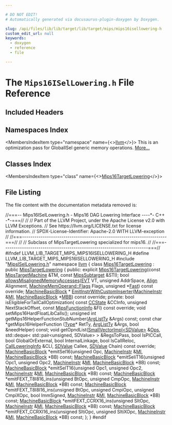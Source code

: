 ```yaml
---

# DO NOT EDIT!
# Automatically generated via docusaurus-plugin-doxygen by Doxygen.

slug: /api/files/lib/lib/target/lib/target/mips/mips16isellowering-h
custom_edit_url: null
keywords:
  - doxygen
  - reference
  - file

---
```





# The `Mips16ISelLowering.h` File Reference

<DoxygenPage pluginConfig={pluginConfig}>



## Included Headers

<IncludesList>
<IncludesListItem
  filePath="MipsISelLowering.h"
  permalink="/docs/api/files/lib/lib/target/lib/target/mips/mipsisellowering-h"
  isLocal="true" />
</IncludesList>

## Namespaces Index

<MembersIndex>

<MembersIndexItem
  type="namespace"
  name={<><a href="/docs/api/namespaces/llvm">llvm</a></>}>
This is an optimization pass for GlobalISel generic memory operations. <a href="/docs/api/namespaces/llvm/#details">More...</a>
</MembersIndexItem>

</MembersIndex>

## Classes Index

<MembersIndex>

<MembersIndexItem
  type="class"
  name={<><a href="/docs/api/classes/llvm/mips16targetlowering">Mips16TargetLowering</a></>}>
</MembersIndexItem>

</MembersIndex>


## File Listing

The file content with the documentation metadata removed is:

<ProgramListing>

<Link id="l00001" /><CodeLine lineNumber="1"><span class="doxyHighlightComment">//===-- Mips16ISelLowering.h - Mips16 DAG Lowering Interface ----&#42;- C++ -&#42;-===//</span></CodeLine>
<Link id="l00002" /><CodeLine lineNumber="2"><span class="doxyHighlightComment">//</span></CodeLine>
<Link id="l00003" /><CodeLine lineNumber="3"><span class="doxyHighlightComment">// Part of the LLVM Project, under the Apache License v2.0 with LLVM Exceptions.</span></CodeLine>
<Link id="l00004" /><CodeLine lineNumber="4"><span class="doxyHighlightComment">// See https://llvm.org/LICENSE.txt for license information.</span></CodeLine>
<Link id="l00005" /><CodeLine lineNumber="5"><span class="doxyHighlightComment">// SPDX-License-Identifier: Apache-2.0 WITH LLVM-exception</span></CodeLine>
<Link id="l00006" /><CodeLine lineNumber="6"><span class="doxyHighlightComment">//</span></CodeLine>
<Link id="l00007" /><CodeLine lineNumber="7"><span class="doxyHighlightComment">//===----------------------------------------------------------------------===//</span></CodeLine>
<Link id="l00008" /><CodeLine lineNumber="8"><span class="doxyHighlightComment">//</span></CodeLine>
<Link id="l00009" /><CodeLine lineNumber="9"><span class="doxyHighlightComment">// Subclass of MipsTargetLowering specialized for mips16.</span></CodeLine>
<Link id="l00010" /><CodeLine lineNumber="10"><span class="doxyHighlightComment">//</span></CodeLine>
<Link id="l00011" /><CodeLine lineNumber="11"><span class="doxyHighlightComment">//===----------------------------------------------------------------------===//</span></CodeLine>
<Link id="l00012" /><CodeLine lineNumber="12"></CodeLine>
<Link id="l00013" /><CodeLine lineNumber="13"><span class="doxyHighlightPreprocessor">#ifndef LLVM&#95;LIB&#95;TARGET&#95;MIPS&#95;MIPS16ISELLOWERING&#95;H</span></CodeLine>
<Link id="l00014" /><CodeLine lineNumber="14"><span class="doxyHighlightPreprocessor">#define LLVM&#95;LIB&#95;TARGET&#95;MIPS&#95;MIPS16ISELLOWERING&#95;H</span></CodeLine>
<Link id="l00015" /><CodeLine lineNumber="15"></CodeLine>
<Link id="l00016" /><CodeLine lineNumber="16"><span class="doxyHighlightPreprocessor">#include &quot;<a href="/docs/api/files/lib/lib/target/lib/target/mips/mipsisellowering-h">MipsISelLowering.h</a>&quot;</span></CodeLine>
<Link id="l00017" /><CodeLine lineNumber="17"></CodeLine>
<Link id="l00018" /><CodeLine lineNumber="18"><span class="doxyHighlightKeyword">namespace </span><span class="doxyHighlight"><a href="/docs/api/namespaces/llvm">llvm</a> &#123;</span></CodeLine>
<Link id="l00019" /><CodeLine lineNumber="19" lineLink="/docs/api/classes/llvm/mips16targetlowering"><span class="doxyHighlight">  </span><span class="doxyHighlightKeyword">class </span><span class="doxyHighlight"><a href="/docs/api/classes/llvm/mips16targetlowering/#a97b896b6b94b563138613746e46e053e">Mips16TargetLowering</a> : </span><span class="doxyHighlightKeyword">public</span><span class="doxyHighlight"> <a href="/docs/api/classes/llvm/mipstargetlowering/#a4baae7363a2379cc1714f47c6f0404aa">MipsTargetLowering</a>  &#123;</span></CodeLine>
<Link id="l00020" /><CodeLine lineNumber="20"><span class="doxyHighlight">  </span><span class="doxyHighlightKeyword">public</span><span class="doxyHighlight">:</span></CodeLine>
<Link id="l00021" /><CodeLine lineNumber="21"><span class="doxyHighlight">    </span><span class="doxyHighlightKeyword">explicit</span><span class="doxyHighlight"> <a href="/docs/api/classes/llvm/mips16targetlowering/#a97b896b6b94b563138613746e46e053e">Mips16TargetLowering</a>(</span><span class="doxyHighlightKeyword">const</span><span class="doxyHighlight"> <a href="/docs/api/classes/llvm/mipstargetmachine">MipsTargetMachine</a> &amp;TM,</span></CodeLine>
<Link id="l00022" /><CodeLine lineNumber="22"><span class="doxyHighlight">                                  </span><span class="doxyHighlightKeyword">const</span><span class="doxyHighlight"> <a href="/docs/api/classes/llvm/mipssubtarget">MipsSubtarget</a> &amp;STI);</span></CodeLine>
<Link id="l00023" /><CodeLine lineNumber="23"></CodeLine>
<Link id="l00024" /><CodeLine lineNumber="24"><span class="doxyHighlight">    </span><span class="doxyHighlightKeywordType">bool</span><span class="doxyHighlight"> <a href="/docs/api/classes/llvm/mips16targetlowering/#adb82fc3359067f1e7d2e20479337c305">allowsMisalignedMemoryAccesses</a>(<a href="/docs/api/structs/llvm/evt">EVT</a> VT, </span><span class="doxyHighlightKeywordType">unsigned</span><span class="doxyHighlight"> AddrSpace,</span></CodeLine>
<Link id="l00025" /><CodeLine lineNumber="25"><span class="doxyHighlight">                                        <a href="/docs/api/structs/llvm/align">Align</a> Alignment,</span></CodeLine>
<Link id="l00026" /><CodeLine lineNumber="26"><span class="doxyHighlight">                                        <a href="/docs/api/classes/llvm/machinememoperand/#aaa2020e47e35179234b9ea27d555b2dd">MachineMemOperand::Flags</a> Flags,</span></CodeLine>
<Link id="l00027" /><CodeLine lineNumber="27"><span class="doxyHighlight">                                        </span><span class="doxyHighlightKeywordType">unsigned</span><span class="doxyHighlight"> &#42;<a href="/docs/api/namespaces/llvm/callingconv/#ac6aa1387c4375260e2468eb5a77fdb4cabc8e2ee40a84687a9e12fd08784b87ba">Fast</a>) </span><span class="doxyHighlightKeyword">const override</span><span class="doxyHighlight">;</span></CodeLine>
<Link id="l00028" /><CodeLine lineNumber="28"></CodeLine>
<Link id="l00029" /><CodeLine lineNumber="29"><span class="doxyHighlight">    <a href="/docs/api/classes/llvm/machinebasicblock">MachineBasicBlock</a> &#42;</span></CodeLine>
<Link id="l00030" /><CodeLine lineNumber="30"><span class="doxyHighlight">    <a href="/docs/api/classes/llvm/mips16targetlowering/#a3de3b06df114ac07ac0f5e9c14fe77da">EmitInstrWithCustomInserter</a>(<a href="/docs/api/classes/llvm/machineinstr">MachineInstr</a> &amp;<a href="/docs/api/files/lib/lib/codegen/lib/codegen/globalisel/irtranslator-cpp/#abe44dfdea65b4f7e11e0a608ab708b76">MI</a>,</span></CodeLine>
<Link id="l00031" /><CodeLine lineNumber="31"><span class="doxyHighlight">                                <a href="/docs/api/classes/llvm/machinebasicblock">MachineBasicBlock</a> &#42;<a href="/docs/api/files/lib/lib/target/lib/target/arm/armslshardening-cpp/#a5958512eae2979bd2eb383977996a600">MBB</a>) </span><span class="doxyHighlightKeyword">const override</span><span class="doxyHighlight">;</span></CodeLine>
<Link id="l00032" /><CodeLine lineNumber="32"></CodeLine>
<Link id="l00033" /><CodeLine lineNumber="33"><span class="doxyHighlight">  </span><span class="doxyHighlightKeyword">private</span><span class="doxyHighlight">:</span></CodeLine>
<Link id="l00034" /><CodeLine lineNumber="34"><span class="doxyHighlight">    </span><span class="doxyHighlightKeywordType">bool</span><span class="doxyHighlight"> isEligibleForTailCallOptimization(</span></CodeLine>
<Link id="l00035" /><CodeLine lineNumber="35"><span class="doxyHighlight">        </span><span class="doxyHighlightKeyword">const</span><span class="doxyHighlight"> <a href="/docs/api/classes/llvm/ccstate">CCState</a> &amp;CCInfo, </span><span class="doxyHighlightKeywordType">unsigned</span><span class="doxyHighlight"> NextStackOffset,</span></CodeLine>
<Link id="l00036" /><CodeLine lineNumber="36"><span class="doxyHighlight">        </span><span class="doxyHighlightKeyword">const</span><span class="doxyHighlight"> <a href="/docs/api/classes/llvm/mipsfunctioninfo">MipsFunctionInfo</a> &amp;FI) </span><span class="doxyHighlightKeyword">const override</span><span class="doxyHighlight">;</span></CodeLine>
<Link id="l00037" /><CodeLine lineNumber="37"></CodeLine>
<Link id="l00038" /><CodeLine lineNumber="38"><span class="doxyHighlight">    </span><span class="doxyHighlightKeywordType">void</span><span class="doxyHighlight"> setMips16HardFloatLibCalls();</span></CodeLine>
<Link id="l00039" /><CodeLine lineNumber="39"></CodeLine>
<Link id="l00040" /><CodeLine lineNumber="40"><span class="doxyHighlight">    </span><span class="doxyHighlightKeywordType">unsigned</span><span class="doxyHighlight"> </span><span class="doxyHighlightKeywordType">int</span></CodeLine>
<Link id="l00041" /><CodeLine lineNumber="41"><span class="doxyHighlight">      getMips16HelperFunctionStubNumber(<a href="/docs/api/classes/llvm/targetloweringbase/#ae4ac6bc14db22dbd7b94a3b1bd276796">ArgListTy</a> &amp;Args) </span><span class="doxyHighlightKeyword">const</span><span class="doxyHighlight">;</span></CodeLine>
<Link id="l00042" /><CodeLine lineNumber="42"></CodeLine>
<Link id="l00043" /><CodeLine lineNumber="43"><span class="doxyHighlight">    </span><span class="doxyHighlightKeyword">const</span><span class="doxyHighlight"> </span><span class="doxyHighlightKeywordType">char</span><span class="doxyHighlight"> &#42;getMips16HelperFunction</span></CodeLine>
<Link id="l00044" /><CodeLine lineNumber="44"><span class="doxyHighlight">      (<a href="/docs/api/classes/llvm/type">Type</a>&#42; RetTy, <a href="/docs/api/classes/llvm/targetloweringbase/#ae4ac6bc14db22dbd7b94a3b1bd276796">ArgListTy</a> &amp;Args, </span><span class="doxyHighlightKeywordType">bool</span><span class="doxyHighlight"> &amp;needHelper) </span><span class="doxyHighlightKeyword">const</span><span class="doxyHighlight">;</span></CodeLine>
<Link id="l00045" /><CodeLine lineNumber="45"></CodeLine>
<Link id="l00046" /><CodeLine lineNumber="46"><span class="doxyHighlight">    </span><span class="doxyHighlightKeywordType">void</span></CodeLine>
<Link id="l00047" /><CodeLine lineNumber="47"><span class="doxyHighlight">    getOpndList(<a href="/docs/api/classes/llvm/smallvectorimpl">SmallVectorImpl&lt;SDValue&gt;</a> &amp;<a href="/docs/api/files/include/include/llvm/include/llvm/demangle/itaniumdemangle-h/#a926d7ce2143863b7a2afda0fca4d2b65">Ops</a>,</span></CodeLine>
<Link id="l00048" /><CodeLine lineNumber="48"><span class="doxyHighlight">                std::deque&lt; std::pair&lt;unsigned, SDValue&gt; &gt; &amp;RegsToPass,</span></CodeLine>
<Link id="l00049" /><CodeLine lineNumber="49"><span class="doxyHighlight">                </span><span class="doxyHighlightKeywordType">bool</span><span class="doxyHighlight"> IsPICCall, </span><span class="doxyHighlightKeywordType">bool</span><span class="doxyHighlight"> GlobalOrExternal, </span><span class="doxyHighlightKeywordType">bool</span><span class="doxyHighlight"> InternalLinkage,</span></CodeLine>
<Link id="l00050" /><CodeLine lineNumber="50"><span class="doxyHighlight">                </span><span class="doxyHighlightKeywordType">bool</span><span class="doxyHighlight"> IsCallReloc, <a href="/docs/api/structs/llvm/targetlowering/callloweringinfo">CallLoweringInfo</a> &amp;CLI, <a href="/docs/api/classes/llvm/sdvalue">SDValue</a> Callee,</span></CodeLine>
<Link id="l00051" /><CodeLine lineNumber="51"><span class="doxyHighlight">                <a href="/docs/api/classes/llvm/sdvalue">SDValue</a> Chain) </span><span class="doxyHighlightKeyword">const override</span><span class="doxyHighlight">;</span></CodeLine>
<Link id="l00052" /><CodeLine lineNumber="52"></CodeLine>
<Link id="l00053" /><CodeLine lineNumber="53"><span class="doxyHighlight">    <a href="/docs/api/classes/llvm/machinebasicblock">MachineBasicBlock</a> &#42;emitSel16(</span><span class="doxyHighlightKeywordType">unsigned</span><span class="doxyHighlight"> Opc, <a href="/docs/api/classes/llvm/machineinstr">MachineInstr</a> &amp;<a href="/docs/api/files/lib/lib/codegen/lib/codegen/globalisel/irtranslator-cpp/#abe44dfdea65b4f7e11e0a608ab708b76">MI</a>,</span></CodeLine>
<Link id="l00054" /><CodeLine lineNumber="54"><span class="doxyHighlight">                                 <a href="/docs/api/classes/llvm/machinebasicblock">MachineBasicBlock</a> &#42;BB) </span><span class="doxyHighlightKeyword">const</span><span class="doxyHighlight">;</span></CodeLine>
<Link id="l00055" /><CodeLine lineNumber="55"></CodeLine>
<Link id="l00056" /><CodeLine lineNumber="56"><span class="doxyHighlight">    <a href="/docs/api/classes/llvm/machinebasicblock">MachineBasicBlock</a> &#42;emitSeliT16(</span><span class="doxyHighlightKeywordType">unsigned</span><span class="doxyHighlight"> Opc1, </span><span class="doxyHighlightKeywordType">unsigned</span><span class="doxyHighlight"> Opc2,</span></CodeLine>
<Link id="l00057" /><CodeLine lineNumber="57"><span class="doxyHighlight">                                   <a href="/docs/api/classes/llvm/machineinstr">MachineInstr</a> &amp;<a href="/docs/api/files/lib/lib/codegen/lib/codegen/globalisel/irtranslator-cpp/#abe44dfdea65b4f7e11e0a608ab708b76">MI</a>,</span></CodeLine>
<Link id="l00058" /><CodeLine lineNumber="58"><span class="doxyHighlight">                                   <a href="/docs/api/classes/llvm/machinebasicblock">MachineBasicBlock</a> &#42;BB) </span><span class="doxyHighlightKeyword">const</span><span class="doxyHighlight">;</span></CodeLine>
<Link id="l00059" /><CodeLine lineNumber="59"></CodeLine>
<Link id="l00060" /><CodeLine lineNumber="60"><span class="doxyHighlight">    <a href="/docs/api/classes/llvm/machinebasicblock">MachineBasicBlock</a> &#42;emitSelT16(</span><span class="doxyHighlightKeywordType">unsigned</span><span class="doxyHighlight"> Opc1, </span><span class="doxyHighlightKeywordType">unsigned</span><span class="doxyHighlight"> Opc2,</span></CodeLine>
<Link id="l00061" /><CodeLine lineNumber="61"><span class="doxyHighlight">                                  <a href="/docs/api/classes/llvm/machineinstr">MachineInstr</a> &amp;<a href="/docs/api/files/lib/lib/codegen/lib/codegen/globalisel/irtranslator-cpp/#abe44dfdea65b4f7e11e0a608ab708b76">MI</a>,</span></CodeLine>
<Link id="l00062" /><CodeLine lineNumber="62"><span class="doxyHighlight">                                  <a href="/docs/api/classes/llvm/machinebasicblock">MachineBasicBlock</a> &#42;BB) </span><span class="doxyHighlightKeyword">const</span><span class="doxyHighlight">;</span></CodeLine>
<Link id="l00063" /><CodeLine lineNumber="63"></CodeLine>
<Link id="l00064" /><CodeLine lineNumber="64"><span class="doxyHighlight">    <a href="/docs/api/classes/llvm/machinebasicblock">MachineBasicBlock</a> &#42;emitFEXT&#95;T8I816&#95;ins(</span><span class="doxyHighlightKeywordType">unsigned</span><span class="doxyHighlight"> BtOpc, </span><span class="doxyHighlightKeywordType">unsigned</span><span class="doxyHighlight"> CmpOpc,</span></CodeLine>
<Link id="l00065" /><CodeLine lineNumber="65"><span class="doxyHighlight">                                           <a href="/docs/api/classes/llvm/machineinstr">MachineInstr</a> &amp;<a href="/docs/api/files/lib/lib/codegen/lib/codegen/globalisel/irtranslator-cpp/#abe44dfdea65b4f7e11e0a608ab708b76">MI</a>,</span></CodeLine>
<Link id="l00066" /><CodeLine lineNumber="66"><span class="doxyHighlight">                                           <a href="/docs/api/classes/llvm/machinebasicblock">MachineBasicBlock</a> &#42;BB) </span><span class="doxyHighlightKeyword">const</span><span class="doxyHighlight">;</span></CodeLine>
<Link id="l00067" /><CodeLine lineNumber="67"></CodeLine>
<Link id="l00068" /><CodeLine lineNumber="68"><span class="doxyHighlight">    <a href="/docs/api/classes/llvm/machinebasicblock">MachineBasicBlock</a> &#42;emitFEXT&#95;T8I8I16&#95;ins(</span><span class="doxyHighlightKeywordType">unsigned</span><span class="doxyHighlight"> BtOpc, </span><span class="doxyHighlightKeywordType">unsigned</span><span class="doxyHighlight"> CmpiOpc,</span></CodeLine>
<Link id="l00069" /><CodeLine lineNumber="69"><span class="doxyHighlight">                                            </span><span class="doxyHighlightKeywordType">unsigned</span><span class="doxyHighlight"> CmpiXOpc, </span><span class="doxyHighlightKeywordType">bool</span><span class="doxyHighlight"> ImmSigned,</span></CodeLine>
<Link id="l00070" /><CodeLine lineNumber="70"><span class="doxyHighlight">                                            <a href="/docs/api/classes/llvm/machineinstr">MachineInstr</a> &amp;<a href="/docs/api/files/lib/lib/codegen/lib/codegen/globalisel/irtranslator-cpp/#abe44dfdea65b4f7e11e0a608ab708b76">MI</a>,</span></CodeLine>
<Link id="l00071" /><CodeLine lineNumber="71"><span class="doxyHighlight">                                            <a href="/docs/api/classes/llvm/machinebasicblock">MachineBasicBlock</a> &#42;BB) </span><span class="doxyHighlightKeyword">const</span><span class="doxyHighlight">;</span></CodeLine>
<Link id="l00072" /><CodeLine lineNumber="72"></CodeLine>
<Link id="l00073" /><CodeLine lineNumber="73"><span class="doxyHighlight">    <a href="/docs/api/classes/llvm/machinebasicblock">MachineBasicBlock</a> &#42;emitFEXT&#95;CCRX16&#95;ins(</span><span class="doxyHighlightKeywordType">unsigned</span><span class="doxyHighlight"> SltOpc, <a href="/docs/api/classes/llvm/machineinstr">MachineInstr</a> &amp;<a href="/docs/api/files/lib/lib/codegen/lib/codegen/globalisel/irtranslator-cpp/#abe44dfdea65b4f7e11e0a608ab708b76">MI</a>,</span></CodeLine>
<Link id="l00074" /><CodeLine lineNumber="74"><span class="doxyHighlight">                                           <a href="/docs/api/classes/llvm/machinebasicblock">MachineBasicBlock</a> &#42;BB) </span><span class="doxyHighlightKeyword">const</span><span class="doxyHighlight">;</span></CodeLine>
<Link id="l00075" /><CodeLine lineNumber="75"></CodeLine>
<Link id="l00076" /><CodeLine lineNumber="76"><span class="doxyHighlight">    <a href="/docs/api/classes/llvm/machinebasicblock">MachineBasicBlock</a> &#42;emitFEXT&#95;CCRXI16&#95;ins(</span><span class="doxyHighlightKeywordType">unsigned</span><span class="doxyHighlight"> SltiOpc, </span><span class="doxyHighlightKeywordType">unsigned</span><span class="doxyHighlight"> SltiXOpc,</span></CodeLine>
<Link id="l00077" /><CodeLine lineNumber="77"><span class="doxyHighlight">                                            <a href="/docs/api/classes/llvm/machineinstr">MachineInstr</a> &amp;<a href="/docs/api/files/lib/lib/codegen/lib/codegen/globalisel/irtranslator-cpp/#abe44dfdea65b4f7e11e0a608ab708b76">MI</a>,</span></CodeLine>
<Link id="l00078" /><CodeLine lineNumber="78"><span class="doxyHighlight">                                            <a href="/docs/api/classes/llvm/machinebasicblock">MachineBasicBlock</a> &#42;BB) </span><span class="doxyHighlightKeyword">const</span><span class="doxyHighlight">;</span></CodeLine>
<Link id="l00079" /><CodeLine lineNumber="79"><span class="doxyHighlight">  &#125;;</span></CodeLine>
<Link id="l00080" /><CodeLine lineNumber="80"><span class="doxyHighlight">&#125;</span></CodeLine>
<Link id="l00081" /><CodeLine lineNumber="81"></CodeLine>
<Link id="l00082" /><CodeLine lineNumber="82"><span class="doxyHighlightPreprocessor">#endif</span></CodeLine>

</ProgramListing>


</DoxygenPage>
